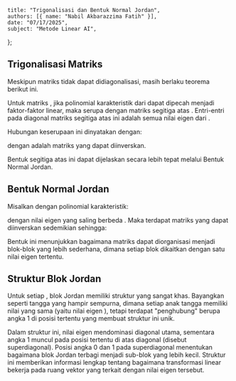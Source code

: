     title: "Trigonalisasi dan Bentuk Normal Jordan",
    authors: [{ name: "Nabil Akbarazzima Fatih" }],
    date: "07/17/2025",
    subject: "Metode Linear AI",
};

## Trigonalisasi Matriks

Meskipun matriks <InlineMath math="A" /> tidak dapat didiagonalisasi, masih berlaku teorema berikut ini.

Untuk matriks <InlineMath math="A \in \mathbb{K}^{n \times n}" />, jika polinomial karakteristik dari <InlineMath math="A" /> dapat dipecah menjadi faktor-faktor linear, maka <InlineMath math="A" /> serupa dengan matriks segitiga atas <InlineMath math="R \in \mathbb{K}^{n \times n}" />. Entri-entri pada diagonal matriks segitiga atas ini adalah semua nilai eigen dari <InlineMath math="A" />.

Hubungan keserupaan ini dinyatakan dengan:

<MathContainer>
<BlockMath math="R = S^{-1} \cdot A \cdot S" />
</MathContainer>

dengan <InlineMath math="S \in \mathbb{K}^{n \times n}" /> adalah matriks yang dapat diinverskan.

Bentuk segitiga atas ini dapat dijelaskan secara lebih tepat melalui Bentuk Normal Jordan.

## Bentuk Normal Jordan

Misalkan <InlineMath math="A \in \mathbb{K}^{n \times n}" /> dengan polinomial karakteristik:

<MathContainer>
<BlockMath math="\chi_A(t) = (\lambda_1 - t)^{r_1} \cdot \ldots \cdot (\lambda_k - t)^{r_k}" />
</MathContainer>

dengan nilai eigen yang saling berbeda <InlineMath math="\lambda_1, \ldots, \lambda_k \in \mathbb{K}" />. Maka terdapat matriks yang dapat diinverskan <InlineMath math="S \in \mathbb{K}^{n \times n}" /> sedemikian sehingga:

<MathContainer>
<BlockMath math="S^{-1} \cdot A \cdot S = \begin{pmatrix} \lambda_1 \cdot I_{r_1} + N_1 & & 0 \\ & \ddots & \\ 0 & & \lambda_k \cdot I_{r_k} + N_k \end{pmatrix}" />
</MathContainer>

Bentuk ini menunjukkan bagaimana matriks dapat diorganisasi menjadi blok-blok yang lebih sederhana, dimana setiap blok dikaitkan dengan satu nilai eigen tertentu.

## Struktur Blok Jordan

Untuk setiap <InlineMath math="i = 1, \ldots, k" />, blok Jordan <InlineMath math="\lambda_i \cdot I_{r_i} + N_i" /> memiliki struktur yang sangat khas. Bayangkan seperti tangga yang hampir sempurna, dimana setiap anak tangga memiliki nilai yang sama (yaitu nilai eigen <InlineMath math="\lambda_i" />), tetapi terdapat "penghubung" berupa angka 1 di posisi tertentu yang membuat struktur ini unik.

<MathContainer>
<BlockMath math="\lambda_i \cdot I_{r_i} + N_i = \begin{pmatrix} \lambda_i & 1 & & & \\ & \ddots & \ddots & & \\ & & \ddots & 1 & \\ & & & \lambda_i & 0 \\ & & & & \lambda_i & 1 \\ & & & & & \ddots & \ddots \\ & & & & & & \ddots & 1 \\ & & & & & & & \lambda_i & 0 \\ & & & & & & & & \ddots & \ddots \\ & & & & & & & & & \ddots & 0 \\ & & & & & & & & & & \lambda_i \end{pmatrix} \in \mathbb{K}^{r_i \times r_i}" />
</MathContainer>

Dalam struktur ini, nilai eigen <InlineMath math="\lambda_i" /> mendominasi diagonal utama, sementara angka 1 muncul pada posisi tertentu di atas diagonal (disebut superdiagonal). Posisi angka 0 dan 1 pada superdiagonal menentukan bagaimana blok Jordan terbagi menjadi sub-blok yang lebih kecil. Struktur ini memberikan informasi lengkap tentang bagaimana transformasi linear bekerja pada ruang vektor yang terkait dengan nilai eigen tersebut.